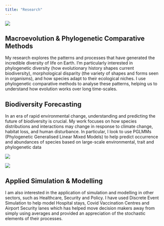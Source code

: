 ```yaml
---
title: "Research"
---
```


::: {layout="[30,70]"}
![](images/tree.png)

## Macroevolution & Phylogenetic Comparative Methods

My research explores the patterns and processes that have generated the incredible diversity of life on Earth. I'm particularly interested in phylogenetic diversity (how evolutionary history shapes current biodiversity), morphological disparity (the variety of shapes and forms seen in organisms), and how species adapt to their ecological niches. I use phylogenetic comparative methods to analyse these patterns, helping us to understand how evolution works over long time-scales.
:::

::: {layout="[60,40]"}
## Biodiversity Forecasting

In an era of rapid environmental change, understanding and predicting the future of biodiversity is crucial. My work focuses on how species distributions and interactions may change in response to climate change, habitat loss, and human disturbance. In particular, I look to use PGLMMs (Phylogenetic Generalised Linear Mixed Models) to help predict occurrence and abundances of species based on large-scale environmental, trait and phylogenetic data

![](images/Penguins.png)
:::

::: {layout="[30,70]"}
![](images/DES.png)

## Applied Simulation & Modelling
I am also interested in the application of simulation and modelling in other sectors, such as Healthcare, Security and Policy. I have used Discrete Event Simulation to help model Hospital stays, Covid Vaccination Centres and Airport Security lanes which has helped move decision makers away from simply using averages and provided an appreciation of the stochastic elements of their processes.
:::
